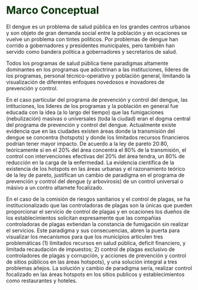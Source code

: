 # **<span style="color:#003300;">Marco Conceptual </span>** {#marco-conceptual}

El dengue es un problema de salud pública en los grandes centros urbanos y son objeto de gran demanda social entre la población y en ocaciones se vuelve un problema con tintes politicos. Por problemas de dengue han corrido a gobernadores y presidentes municipales, pero también han servido como bandera politica a gobernadores y secretarios de salud.

Todos los programas de salud pública tiene paradigmas altamente dominantes en los programas que adoctrinan a las instituciones, líderes de los programas, personal técnico-operativo y población general, límitando la visualización de diferentes enfoques novedosos e inovadores de prevención y control.

En el caso partícular del programa de prevención y control del dengue, las intituciones, los líderes de los programas y la población en general fue educada con la idea (a lo largo del tiempo) que las fumigaciones (nebulización) masivas o universales (toda la ciudad) eran el dogma central del programa de prevención y control del dengue. Actualmente existe evidencia que en las ciudades existen áreas donde la transmisión del dengue se concentra (hotspots) y donde los limitados recursos financieros podrían tener mayor impacto. De acuerdo a la ley de pareto 20:80, teóricamente sí en el 20% del área concentra el 80% de la transmisión, el control con intervenciones efectivas del 20% del área tendra, un 80% de reducción en la carga de la enfermedad. La evidencia científica de la existencia de los hotspots en las áreas urbanas y el razonamiento teórico de la ley de pareto, justifican un cambio de paradigma en el programa de prevención y control del dengue (y arbovirosis) de un control universal o másivo a un contro altamete focalizado.

En el caso de la comisión de riesgos sanitarios y el control de plagas, se ha institucionalizado que las controladoras de plagas son la únicas que pueden proporcionar el servicio de control de plagas y en ocaciones los dueños de los establecimientos solicitan expresamente que las compañias controladoras de plagas extiendan la constancia de fumigación sin realizar el servicios. Este paradigma y sus consecuencias, abren la puerta para visualizar los mecanismos para que los municipios articulen tres problemáticas (1) límitados recursos en salud pública, deficit financiero, y limitada recaudación de impuestos; 2) control de plagas exclusivo de controladores de plagas y corrupción, y acciones de prevención y control de sitios públicos en las áreas hotspots), y una solución integral a tres problemas añejos. La solución y cambio de paradigma sería, realizar control focalizado en las áreas hotspots en los sitios publicos y establecimientos como restaurantes y hoteles.
